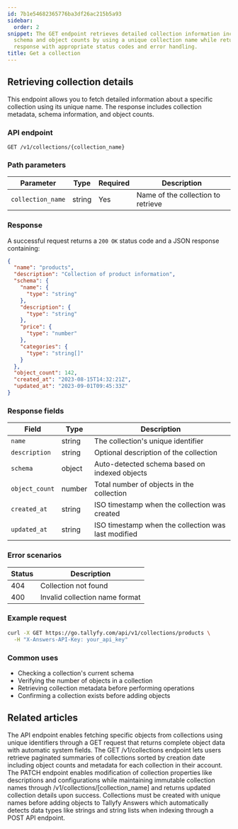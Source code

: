 ```yaml
---
id: 7b1e54682365776ba3df26ac215b5a93
sidebar:
  order: 2
snippet: The GET endpoint retrieves detailed collection information including metadata
  schema and object counts by using a unique collection name while returning a JSON
  response with appropriate status codes and error handling.
title: Get a collection
---
```


## Retrieving collection details

This endpoint allows you to fetch detailed information about a specific collection using its unique name. The response includes collection metadata, schema information, and object counts.

### API endpoint

```
GET /v1/collections/{collection_name}
```

### Path parameters

| Parameter | Type | Required | Description |
|-----------|------|----------|-------------|
| `collection_name` | string | Yes | Name of the collection to retrieve |

### Response

A successful request returns a `200 OK` status code and a JSON response containing:

```json
{
  "name": "products",
  "description": "Collection of product information",
  "schema": {
    "name": {
      "type": "string"
    },
    "description": {
      "type": "string"
    },
    "price": {
      "type": "number"
    },
    "categories": {
      "type": "string[]"
    }
  },
  "object_count": 142,
  "created_at": "2023-08-15T14:32:21Z",
  "updated_at": "2023-09-01T09:45:33Z"
}
```

### Response fields

| Field | Type | Description |
|-------|------|-------------|
| `name` | string | The collection's unique identifier |
| `description` | string | Optional description of the collection |
| `schema` | object | Auto-detected schema based on indexed objects |
| `object_count` | number | Total number of objects in the collection |
| `created_at` | string | ISO timestamp when the collection was created |
| `updated_at` | string | ISO timestamp when the collection was last modified |

### Error scenarios

| Status | Description |
|--------|-------------|
| 404 | Collection not found |
| 400 | Invalid collection name format |

### Example request

```bash
curl -X GET https://go.tallyfy.com/api/v1/collections/products \
  -H "X-Answers-API-Key: your_api_key"
```

### Common uses

- Checking a collection's current schema
- Verifying the number of objects in a collection
- Retrieving collection metadata before performing operations
- Confirming a collection exists before adding objects


## Related articles
<CardGrid>
<LinkTitleCard header="<b>Objects > Get an object</b>" href="/products/answers/objects/get-object/" > The API endpoint enables fetching specific objects from collections using unique identifiers through a GET request that returns complete object data with automatic system fields. </LinkTitleCard>
<LinkTitleCard header="<b>Collections > Get all collections</b>" href="/products/answers/collections/get-all-collections/" > The GET /v1/collections endpoint lets users retrieve paginated summaries of collections sorted by creation date including object counts and metadata for each collection in their account. </LinkTitleCard>
<LinkTitleCard header="<b>Collections > Update a collection</b>" href="/products/answers/collections/update-collection/" > The PATCH endpoint enables modification of collection properties like descriptions and configurations while maintaining immutable collection names through /v1/collections/[collection_name] and returns updated collection details upon success. </LinkTitleCard>
<LinkTitleCard header="<b>Collections > Create a collection</b>" href="/products/answers/collections/create-collection/" > Collections must be created with unique names before adding objects to Tallyfy Answers which automatically detects data types like strings and string lists when indexing through a POST API endpoint. </LinkTitleCard>
</CardGrid>